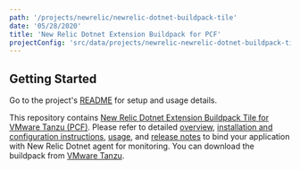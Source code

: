 ```yaml
---
path: '/projects/newrelic/newrelic-dotnet-buildpack-tile'
date: '05/28/2020'
title: 'New Relic Dotnet Extension Buildpack for PCF'
projectConfig: 'src/data/projects/newrelic-newrelic-dotnet-buildpack-tile.json'
---
```


## Getting Started

Go to the project's [README](https://github.com/newrelic/newrelic-dotnet-buildpack-tile#readme) for setup and usage details.

This repository contains [New Relic Dotnet Extension Buildpack Tile for VMware Tanzu (PCF)](https://network.pivotal.io/products/new-relic-dotnet-buildpack/). Please refer to detailed [overview](https://docs.pivotal.io/partners/new-relic-dotnet-buildpack/index.html), [installation and configuration instructions](https://docs.pivotal.io/partners/new-relic-dotnet-buildpack/installing.html), [usage](https://docs.pivotal.io/partners/new-relic-dotnet-buildpack/using.html), and [release notes](https://docs.pivotal.io/partners/new-relic-dotnet-buildpack/release-notes.html) to bind your application with New Relic Dotnet agent for monitoring. You can download the buildpack from [VMware Tanzu](https://tanzu.vmware.com/tanzu).
